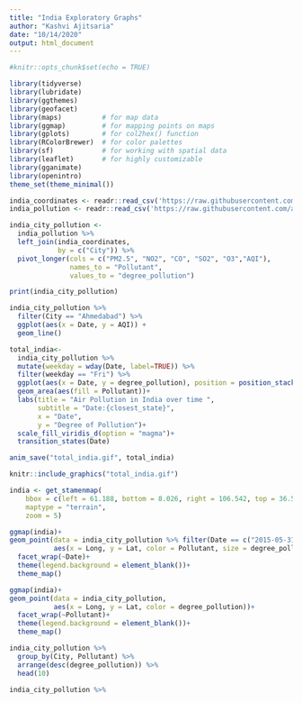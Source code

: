 ```yaml
---
title: "India Exploratory Graphs"
author: "Kashvi Ajitsaria"
date: "10/14/2020"
output: html_document
---
```


```r
#knitr::opts_chunk$set(echo = TRUE)
```


```r
library(tidyverse)
library(lubridate)     
library(ggthemes)      
library(geofacet)     
library(maps)          # for map data
library(ggmap)         # for mapping points on maps
library(gplots)        # for col2hex() function
library(RColorBrewer)  # for color palettes
library(sf)            # for working with spatial data
library(leaflet)       # for highly customizable
library(gganimate)
library(openintro)
theme_set(theme_minimal())
```



```r
india_coordinates <- readr::read_csv('https://raw.githubusercontent.com/ayushi98/DS-project/main/Indian%20Cities%20Database.csv') #For Indian Cities' Latitude and Longitude
india_pollution <- readr::read_csv('https://raw.githubusercontent.com/ayushi98/DS-project/main/city_day.csv') #For Indian Cities' Pollution Levels
```

```r
india_city_pollution <-
  india_pollution %>% 
  left_join(india_coordinates,
            by = c("City")) %>% 
  pivot_longer(cols = c("PM2.5", "NO2", "CO", "SO2", "O3","AQI"),
               names_to = "Pollutant",
               values_to = "degree_pollution")

print(india_city_pollution)
```


```r
india_city_pollution %>% 
  filter(City == "Ahmedabad") %>% 
  ggplot(aes(x = Date, y = AQI)) +
  geom_line()
```

```r
total_india<- 
  india_city_pollution %>% 
  mutate(weekday = wday(Date, label=TRUE)) %>% 
  filter(weekday == "Fri") %>% 
  ggplot(aes(x = Date, y = degree_pollution), position = position_stack())+
  geom_area(aes(fill = Pollutant))+
  labs(title = "Air Pollution in India over time ",
       subtitle = "Date:{closest_state}",
       x = "Date",
       y = "Degree of Pollution")+
  scale_fill_viridis_d(option = "magma")+
  transition_states(Date)

anim_save("total_india.gif", total_india)
```

```r
knitr::include_graphics("total_india.gif")
```


```r
india <- get_stamenmap(
    bbox = c(left = 61.188, bottom = 8.026, right = 106.542, top = 36.502), 
    maptype = "terrain",
    zoom = 5)

ggmap(india)+
geom_point(data = india_city_pollution %>% filter(Date == c("2015-05-31", "2016-05-31", "2017-05-31", "2018-05-31","2019-05-31", "2020-05-31")), 
           aes(x = Long, y = Lat, color = Pollutant, size = degree_pollution))+
  facet_wrap(~Date)+
  theme(legend.background = element_blank())+
  theme_map()
```

```r
ggmap(india)+
geom_point(data = india_city_pollution, 
           aes(x = Long, y = Lat, color = degree_pollution))+
  facet_wrap(~Pollutant)+
  theme(legend.background = element_blank())+
  theme_map()
```
```r
india_city_pollution %>%
  group_by(City, Pollutant) %>% 
  arrange(desc(degree_pollution)) %>% 
  head(10)
```

```r
india_city_pollution %>%
  
  
```



